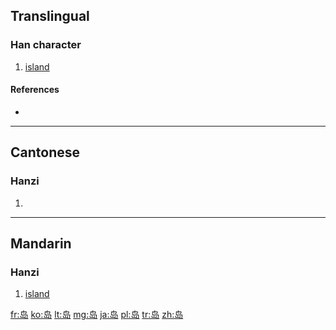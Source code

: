 {{also|島}}
==Translingual==

===Han character===
{{Han char|rn=46|rad=山|as=04|sn=7|four=|canj=心卜尸山 (PYSU)}}

# [[island]]

====References====
* {{Han ref|kx=0308.331|hdz=10764.150|uh=5C9B|ud=23707}}

----

==Cantonese==

===Hanzi===
{{yue-hanzi|jyut=|y=dou2|tra=島}}

# {{defn|lang=yue|sort=山04}}

----

==Mandarin==

===Hanzi===
{{cmn-hanzi|tra=島|pin=[[dǎo]] ([[dao3]])|wg=tao<sup>3</sup>}}

# [[island]]

[[fr:岛]]
[[ko:岛]]
[[lt:岛]]
[[mg:岛]]
[[ja:岛]]
[[pl:岛]]
[[tr:岛]]
[[zh:岛]]